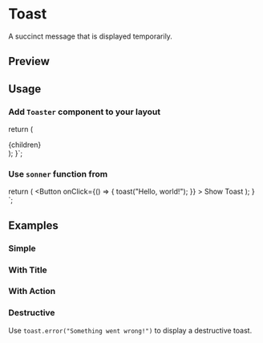 

<Meta of={ToastStories} />

<RadixPrimitiveDocsButton name="sonner" />

# Toast

A succinct message that is displayed temporarily.

## Preview

<Canvas of={ToastStories.Default} />

## Usage

### Add `Toaster` component to your layout


  return (
    <html lang="en">
      <head />
      <body>
        <main>{children}</main>
        <Toaster />
      </body>
    </html>
  );
}`;

<Source code={providerCode} language="tsx" dark />

### Use `sonner` function from



  return (
    <Button
      onClick={() => {
        toast("Hello, world!");
      }}
    >
      Show Toast
    </Button>
  );
}
`;

<Source code={importCode} language="ts" dark />
<Source code={usageCode} language="tsx" dark />

## Examples

### Simple

<Canvas of={ToastStories.Simple} />

### With Title

<Canvas of={ToastStories.WithTitle} />

### With Action

<Canvas of={ToastStories.WithAction} />

### Destructive

Use `toast.error("Something went wrong!")` to display a destructive toast.

<Canvas of={ToastStories.Destructive} />